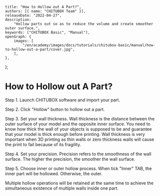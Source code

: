 	title: "How to Hollow out A Part?",
	authors: [{ name: "CHITUBOX Team" }],
	releaseDate: "2022-04-27",
	description:
		"Hollow parts out so as to reduce the volume and create smoother outer surface.",
	keywords: ["CHITUBOX Basic", "Manual"],
	openGraph: {
		images: [
			"/en/academy/images/docs/tutorials/chitubox-basic/manual/how-to-hollow-out-a-part/cover.jpg",
		],
	},
};

# How to Hollow out A Part?

Step 1. Launch CHITUBOX software and import your part.

<ImageContainer>
	<AntdImage
		alt="launch chitubox"
		src={
			"/en/academy/images/docs/tutorials/chitubox-basic/manual/how-to-hollow-out-a-part/launch-chitubox.jpg"
		}
	/>
</ImageContainer>

Step 2. Click "Hollow" button to hollow out a part.

<ImageContainer>
	<AntdImage
		alt="Hollow feature in chitubox"
		src={
			"/en/academy/images/docs/tutorials/chitubox-basic/manual/how-to-hollow-out-a-part/hollow-feature-in-chitubox.jpg"
		}
	/>
</ImageContainer>

Step 3. Set your wall thickness. Wall thickness is the distance between the outer surface of your model and the opposite inner surface. You need to know how thick the wall of your objects is supposed to be and guarantee that your model is thick enough before printing. Wall thickness is very important when 3D printing as thin walls or zero thickness walls will cause the print to fail because of its fragility.

<ImageContainer>
	<AntdImage
		alt="wall thickness illustration"
		src={
			"/en/academy/images/docs/tutorials/chitubox-basic/manual/how-to-hollow-out-a-part/wall-thickness.jpg"
		}
	/>
</ImageContainer>

<ImageContainer footnote="Left: 5mm wall thickness Right: 2mm wall thickness">
	<AntdImage
		alt="different wall thickness"
		src={
			"/en/academy/images/docs/tutorials/chitubox-basic/manual/how-to-hollow-out-a-part/different-wall-thickness.jpg"
		}
	/>
</ImageContainer>

Step 4. Set your precision. Precision refers to the smoothness of the wall surface. The higher the precision, the smoother the wall surface.

Step 5. Choose inner or outer hollow process. When tick "Inner" TAB, the inner part will be hollowed. Otherwise, the outer.

<ImageContainer>
	<AntdImage
		alt="hollow out the model"
		src={
			"/en/academy/images/docs/tutorials/chitubox-basic/manual/how-to-hollow-out-a-part/hollow-out-the-model.jpg"
		}
	/>
</ImageContainer>

<ImageContainer>
	<AntdImage
		alt="peel off the model"
		src={
			"/en/academy/images/docs/tutorials/chitubox-basic/manual/how-to-hollow-out-a-part/peel-off-the-model.jpg"
		}
	/>
</ImageContainer>

<Admonition type="tip">
	Multiple hollow operations will be retained at the same time to achieve the
	simultaneous existence of multiple walls inside one part.
</Admonition>

<ImageContainer>
	<AntdImage
		alt="multiple hollow operations"
		src={
			"/en/academy/images/docs/tutorials/chitubox-basic/manual/how-to-hollow-out-a-part/multiple-hollow-operations.gif"
		}
	/>
</ImageContainer>
